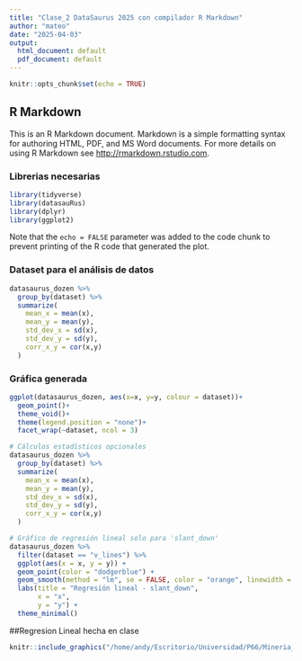 ```yaml
---
title: "Clase_2 DataSaurus 2025 con compilador R Markdown"
author: "mateo"
date: "2025-04-03"
output:
  html_document: default
  pdf_document: default
---
```


```r
knitr::opts_chunk$set(echo = TRUE)
```

## R Markdown

This is an R Markdown document. Markdown is a simple formatting syntax for authoring HTML, PDF, and MS Word documents. For more details on using R Markdown see <http://rmarkdown.rstudio.com>.

### Librerias necesarias

```r
library(tidyverse)
library(datasauRus)
library(dplyr)
library(ggplot2)
```

Note that the `echo = FALSE` parameter was added to the code chunk to prevent printing of the R code that generated the plot.

### Dataset para el análisis de datos

```r
datasaurus_dozen %>%
  group_by(dataset) %>%
  summarize(
    mean_x = mean(x),
    mean_y = mean(y),
    std_dev_x = sd(x),
    std_dev_y = sd(y),
    corr_x_y = cor(x,y)
  )
```

### Gráfica generada

```r

ggplot(datasaurus_dozen, aes(x=x, y=y, colour = dataset))+
  geom_point()+
  theme_void()+
  theme(legend.position = "none")+
  facet_wrap(~dataset, ncol = 3)
```

```r

# Cálculos estadísticos opcionales
datasaurus_dozen %>%
  group_by(dataset) %>%
  summarize(
    mean_x = mean(x),
    mean_y = mean(y),
    std_dev_x = sd(x),
    std_dev_y = sd(y),
    corr_x_y = cor(x,y)
  )

# Gráfico de regresión lineal solo para 'slant_down'
datasaurus_dozen %>%
  filter(dataset == "v_lines") %>%
  ggplot(aes(x = x, y = y)) +
  geom_point(color = "dodgerblue") +
  geom_smooth(method = "lm", se = FALSE, color = "orange", linewidth = 1) +
  labs(title = "Regresión lineal - slant_down",
       x = "x",
       y = "y") +
  theme_minimal()
```

##Regresion Lineal hecha en clase
```r
knitr::include_graphics("/home/andy/Escritorio/Universidad/P66/Mineria_D/practica1/R/regresion.jpeg")
```